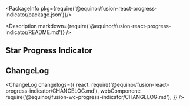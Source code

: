 
<Meta title="Progress Indicator/Star" Component={StarProgress}/>

<PackageInfo pkg={require('@equinor/fusion-react-progress-indicator/package.json')}/>

<Description markdown={require('@equinor/fusion-react-progress-indicator/README.md')} />

<ArgsTable of={StarProgress} />


## Star Progress Indicator

<Canvas withSource='open'>
  <Story id="examples-progress-indicator--star" />
</Canvas>


## ChangeLog

<ChangeLog
  changelogs={{
    react: require('@equinor/fusion-react-progress-indicator/CHANGELOG.md'),
    webComponent: require('@equinor/fusion-wc-progress-indicator/CHANGELOG.md'),
  }}
/>
